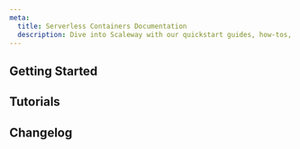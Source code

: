 ```yaml
---
meta:
  title: Serverless Containers Documentation
  description: Dive into Scaleway with our quickstart guides, how-tos, tutorials and more
---
```


<ProductHeader 
   productName="Serverless Containers"
   productLogo="containers"
   description="Scaleway Serverless Containers allows you to deploy containerized stateless web applications in the cloud to run short-lived, event-driven tasks."
   url="/serverless/containers/quickstart"
   label="Serverless Containers Quickstart"
/>

## Getting Started

<Grid>
    <SummaryCard
        title="Quickstart"
        icon="rocket"
        description="Learn how to create and deploy a Serverless Container in a few steps."
        label="View Quickstart"
        url="/serverless/containers/quickstart/"
    />
    <SummaryCard
        title="Concepts"
        icon="info"
        description="Core concepts that give you a better understanding of Serverless."
        label="View Concepts"
        url="/serverless/containers/concepts/"
    />
    <SummaryCard
        title="How-Tos"
        icon="help-circle-outline"
        description="Learn how to use Serverless Containers using the Scaleway console."
        label="View How-Tos"
        url="/serverless/containers/how-to/"
    />
    <SummaryCard
        title="Additional Content"
        icon="book-open-outline"
        description="Go further with detailed, in-depth information on Serverless Containers."
        label="View Additional Content"
        url="/serverless/containers/reference-content/"
    />
</Grid>

## Tutorials

<Grid>
    <DefaultCard
        title="Running a Python Flask Server on a Serverless Container"
        url="tutorials/run-python-flask-server-on-serverless-container/"
        label="Read more"
    />
    <DefaultCard
        title="Running a Node.js + Express Server on Serverless Container"
        url="tutorials/run-nodejs-express-server-on-serverless-containers/"
        label="Read more"
    />
    <DefaultCard
        title="Deploying Umami web analytics on Serverless Containers"
        url="tutorials/deploy-umami-on-serverless-containers/"
        label="Read more"
    />
    <DefaultCard
        title="Deploying Laravel 10.x on Serverless Containers"
        url="tutorials/deploy-laravel-on-serverless-containers/"
        label="Read more"
    />
</Grid>


<ClickableBanner
    productLogo="cli"
    title="Serverless Containers API"
    description="Manage Serverless Containers using the Scaleway API."
    url="https://www.scaleway.com/en/developers/api/serverless-containers/"
    label="Go to Serverless Containers API"
/>

## Changelog

<ChangelogList
    productName="containers"
    numberOfChanges={3}
/>
